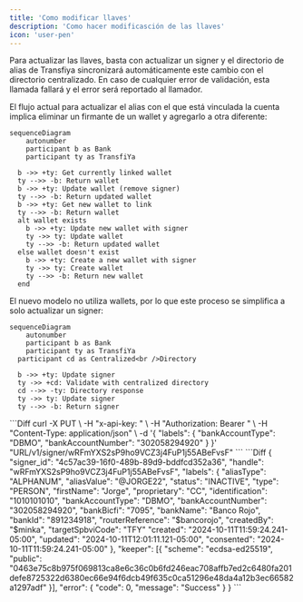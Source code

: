 ```yaml
---
title: 'Como modificar llaves'
description: 'Como hacer modificasción de las llaves'
icon: 'user-pen'
---
```


Para actualizar las llaves, basta con actualizar un signer y el directorio de alias de Transfiya sincronizará automáticamente este cambio con el directorio centralizado. En caso de cualquier error de validación, esta llamada fallará y el error será reportado al llamador.

El flujo actual para actualizar el alias con el que está vinculada la cuenta implica eliminar un firmante de un wallet y agregarlo a otra diferente:

```mermaid
sequenceDiagram
	autonumber
	participant b as Bank
	participant ty as TransfiYa

  b ->> +ty: Get currently linked wallet
  ty -->> -b: Return wallet
  b ->> +ty: Update wallet (remove signer)
  ty -->> -b: Return updated wallet
  b ->> +ty: Get new wallet to link
  ty -->> -b: Return wallet
  alt wallet exists
    b ->> +ty: Update new wallet with signer
    ty ->> ty: Update wallet
    ty -->> -b: Return updated wallet
  else wallet doesn't exist
    b ->> +ty: Create a new wallet with signer
    ty ->> ty: Create wallet
    ty -->> -b: Return new wallet
  end
  ```

El nuevo modelo no utiliza wallets, por lo que este proceso se simplifica a solo actualizar un signer:

```mermaid
sequenceDiagram
	autonumber
	participant b as Bank
	participant ty as TransfiYa
  participant cd as Centralized<br />Directory

  b ->> +ty: Update signer
  ty ->> +cd: Validate with centralized directory
  cd -->> -ty: Directory response
  ty ->> ty: Update signer
  ty -->> -b: Return signer
```

<Tabs>
  <Tab title="Request">
      ```Diff
        curl -X PUT \
        -H "x-api-key: <API_KEY>" \
        -H "Authorization: Bearer <TOKEN>" \
        -H "Content-Type: application/json" \
        -d '{
            "labels": {
	         "bankAccountType": "DBMO",
	         "bankAccountNumber": "302058294920"
        }
    }' "URL/v1/signer/wRFmYXS2sP9ho9VCZ3j4FuP1j55ABeFvsF"
      ```
  </Tab>
  <Tab title="Response">
      ```Diff
    {
        "signer_id": "4c57ac39-16f0-489b-89d9-bddfcd352a36",
        "handle": "wRFmYXS2sP9ho9VCZ3j4FuP1j55ABeFvsF",
        "labels": {
            "aliasType": "ALPHANUM",
            "aliasValue": "@JORGE22",
            "status": "INACTIVE",
            "type": "PERSON",
            "firstName": "Jorge",
            "proprietary": "CC",
            "identification": "1010101010",
            "bankAccountType": "DBMO",
            "bankAccountNumber": "302058294920",
            "bankBicfi": "7095",
            "bankName": "Banco Rojo",
	        "bankId": "891234918",
            "routerReference": "$bancorojo",
            "createdBy": "$minka",
	        "targetSpbviCode": "TFY"
            "created": "2024-10-11T11:59:24.241-05:00",
            "updated": "2024-10-11T12:01:11.121-05:00",
            "consented": "2024-10-11T11:59:24.241-05:00"
        },
        "keeper": [{
              "scheme": "ecdsa-ed25519",
              "public": "0463e75c8b975f069813ca8e6c36c0b6fd246eac708affb7ed2c6480fa201defe8725322d6380ec66e94f6dcb49f635c0ca51296e48da4a12b3ec66582a1297adf"
        }],
          "error": {
              "code": 0,
              "message": "Success"
        }
}
      ```
  </Tab>
</Tabs>

